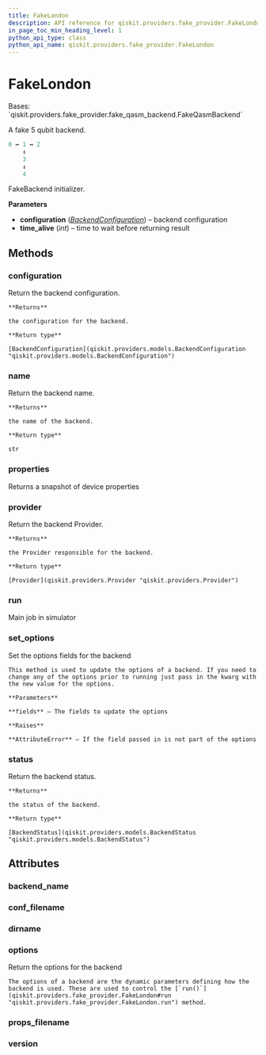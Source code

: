 ```yaml
---
title: FakeLondon
description: API reference for qiskit.providers.fake_provider.FakeLondon
in_page_toc_min_heading_level: 1
python_api_type: class
python_api_name: qiskit.providers.fake_provider.FakeLondon
---
```


# FakeLondon

<Class id="qiskit.providers.fake_provider.FakeLondon" isDedicatedPage={true} github="https://github.com/qiskit/qiskit/tree/stable/0.22/qiskit/providers/fake_provider/backends/london/fake_london.py" signature="FakeLondon" modifiers="class">
  Bases: `qiskit.providers.fake_provider.fake_qasm_backend.FakeQasmBackend`

  A fake 5 qubit backend.

  ```python
  0 ↔ 1 ↔ 2
      ↕
      3
      ↕
      4
  ```

  FakeBackend initializer.

  **Parameters**

  *   **configuration** ([*BackendConfiguration*](qiskit.providers.models.BackendConfiguration "qiskit.providers.models.BackendConfiguration")) – backend configuration
  *   **time\_alive** (*int*) – time to wait before returning result

  ## Methods

  <span id="qiskit-providers-fake-provider-fakelondon-configuration" />

  ### configuration

  <Function id="qiskit.providers.fake_provider.FakeLondon.configuration" signature="FakeLondon.configuration()">
    Return the backend configuration.

    **Returns**

    the configuration for the backend.

    **Return type**

    [BackendConfiguration](qiskit.providers.models.BackendConfiguration "qiskit.providers.models.BackendConfiguration")
  </Function>

  <span id="qiskit-providers-fake-provider-fakelondon-name" />

  ### name

  <Function id="qiskit.providers.fake_provider.FakeLondon.name" signature="FakeLondon.name()">
    Return the backend name.

    **Returns**

    the name of the backend.

    **Return type**

    str
  </Function>

  <span id="qiskit-providers-fake-provider-fakelondon-properties" />

  ### properties

  <Function id="qiskit.providers.fake_provider.FakeLondon.properties" signature="FakeLondon.properties()">
    Returns a snapshot of device properties
  </Function>

  <span id="qiskit-providers-fake-provider-fakelondon-provider" />

  ### provider

  <Function id="qiskit.providers.fake_provider.FakeLondon.provider" signature="FakeLondon.provider()">
    Return the backend Provider.

    **Returns**

    the Provider responsible for the backend.

    **Return type**

    [Provider](qiskit.providers.Provider "qiskit.providers.Provider")
  </Function>

  <span id="qiskit-providers-fake-provider-fakelondon-run" />

  ### run

  <Function id="qiskit.providers.fake_provider.FakeLondon.run" signature="FakeLondon.run(run_input, **kwargs)">
    Main job in simulator
  </Function>

  <span id="qiskit-providers-fake-provider-fakelondon-set-options" />

  ### set\_options

  <Function id="qiskit.providers.fake_provider.FakeLondon.set_options" signature="FakeLondon.set_options(**fields)">
    Set the options fields for the backend

    This method is used to update the options of a backend. If you need to change any of the options prior to running just pass in the kwarg with the new value for the options.

    **Parameters**

    **fields** – The fields to update the options

    **Raises**

    **AttributeError** – If the field passed in is not part of the options
  </Function>

  <span id="qiskit-providers-fake-provider-fakelondon-status" />

  ### status

  <Function id="qiskit.providers.fake_provider.FakeLondon.status" signature="FakeLondon.status()">
    Return the backend status.

    **Returns**

    the status of the backend.

    **Return type**

    [BackendStatus](qiskit.providers.models.BackendStatus "qiskit.providers.models.BackendStatus")
  </Function>

  ## Attributes

  ### backend\_name

  <Attribute id="qiskit.providers.fake_provider.FakeLondon.backend_name" attributeValue="'fake_london'" />

  ### conf\_filename

  <Attribute id="qiskit.providers.fake_provider.FakeLondon.conf_filename" attributeValue="'conf_london.json'" />

  ### dirname

  <Attribute id="qiskit.providers.fake_provider.FakeLondon.dirname" attributeValue="'/home/runner/work/qiskit/qiskit/.tox/docs/lib/python3.8/site-packages/qiskit/providers/fake_provider/backends/london'" />

  ### options

  <Attribute id="qiskit.providers.fake_provider.FakeLondon.options">
    Return the options for the backend

    The options of a backend are the dynamic parameters defining how the backend is used. These are used to control the [`run()`](qiskit.providers.fake_provider.FakeLondon#run "qiskit.providers.fake_provider.FakeLondon.run") method.
  </Attribute>

  ### props\_filename

  <Attribute id="qiskit.providers.fake_provider.FakeLondon.props_filename" attributeValue="'props_london.json'" />

  ### version

  <Attribute id="qiskit.providers.fake_provider.FakeLondon.version" attributeValue="1" />
</Class>

